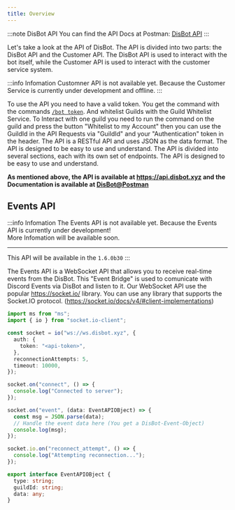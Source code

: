 ```yaml
---
title: Overview
---
```


:::note DisBot API
You can find the API Docs at Postman: [DisBot API](https://www.postman.com/interstellar-eclipse-644118/disbot-api/collection/ktvtmeg/disbot-api?action=share&creator=38188594&active-environment=38188594-4e419694-4101-4dba-83bc-c36226e50f1c)
:::

Let's take a look at the API of DisBot. The API is divided into two parts: the DisBot API and the Customer API. The DisBot API is used to interact with the bot itself, while the Customer API is used to interact with the customer service system.

:::info Infomation
Customner API is not available yet. Because the Customer Service is currently under development and offline.
:::

To use the API you need to have a valid token. You get the command with the commands [`/bot token`](../commands/bot.mdx#api). And whitelist Guilds with the Guild Whitelist Service. To Interact with one guild you need to run the command on the guild and press the button "Whitelist to my Account" then you can use the GuildId in the API Requests via "GuildId" and your "Authentication" token in the header. The API is a RESTful API and uses JSON as the data format. The API is designed to be easy to use and understand. The API is divided into several sections, each with its own set of endpoints. The API is designed to be easy to use and understand.

**As mentioned above, the API is available at https://api.disbot.xyz and the Documentation is available at [DisBot@Postman](https://www.postman.com/interstellar-eclipse-644118/disbot-api/collection/ktvtmeg/disbot-api?action=share&creator=38188594&active-environment=38188594-4e419694-4101-4dba-83bc-c36226e50f1c)**

## Events API

:::info Infomation
The Events API is not available yet. Because the Events API is currently under development!<br />
More Infomation will be available soon.

---

This API will be available in the `1.6.0b30`
:::

The Events API is a WebSocket API that allows you to receive real-time events from the DisBot. This "Event Bridge" is used to comunicate with Discord Events via DisBot and listen to it.
Our WebSocket API use the popular https://socket.io/ library. You can use any library that supports the Socket.IO protocol. (https://socket.io/docs/v4/#client-implementations)

```ts title="client.ts"
import ms from "ms";
import { io } from "socket.io-client";

const socket = io("ws://ws.disbot.xyz", {
  auth: {
    token: "<api-token>",
  },
  reconnectionAttempts: 5,
  timeout: 10000,
});

socket.on("connect", () => {
  console.log("Connected to server");
});

socket.on("event", (data: EventAPIOBject) => {
  const msg = JSON.parse(data);
  // Handle the event data here (You get a DisBot-Event-Object)
  console.log(msg);
});

socket.io.on("reconnect_attempt", () => {
  console.log("Attempting reconnection...");
});

export interface EventAPIOBject {
  type: string;
  guildId: string;
  data: any;
}
```
